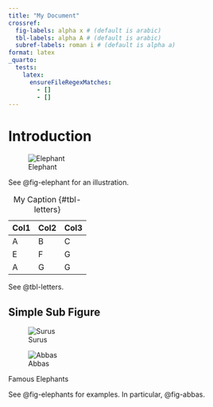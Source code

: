 ```yaml
---
title: "My Document"
crossref:
  fig-labels: alpha x # (default is arabic)
  tbl-labels: alpha A # (default is arabic)
  subref-labels: roman i # (default is alpha a)
format: latex
_quarto:
  tests:
    latex:
      ensureFileRegexMatches:
        - []
        - []
---
```


# Introduction

![Elephant](../img/surus.jpg){#fig-elephant}

See @fig-elephant for an illustration.

| Col1 | Col2 | Col3 |
| ---- | ---- | ---- |
| A    | B    | C    |
| E    | F    | G    |
| A    | G    | G    |

: My Caption {#tbl-letters}

See @tbl-letters.

## Simple Sub Figure

::: {#fig-elephants layout-ncol="2"}
![Surus](../img/surus.jpg){#fig-surus}

![Abbas](../img/surus.jpg){#fig-abbas}

Famous Elephants
:::

See @fig-elephants for examples. In particular, @fig-abbas.